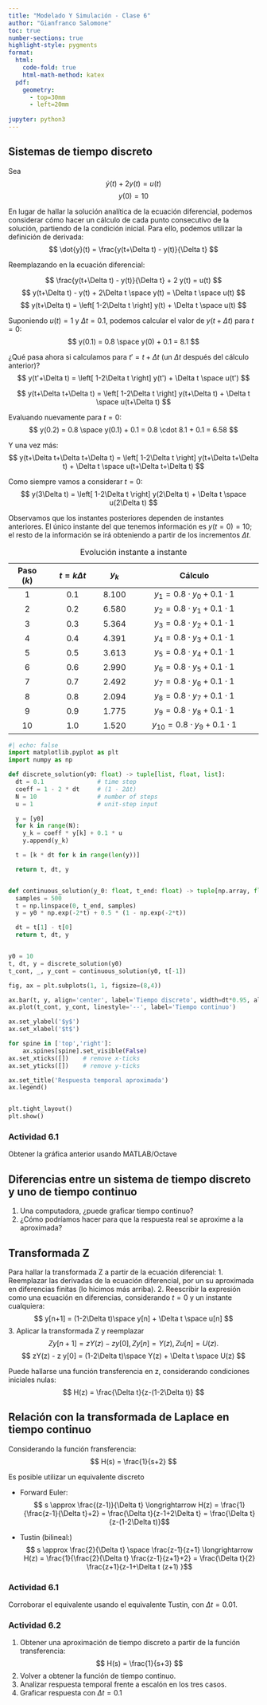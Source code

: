 ```yaml
---
title: "Modelado Y Simulación - Clase 6"
author: "Gianfranco Salomone"
toc: true
number-sections: true
highlight-style: pygments
format: 
  html: 
    code-fold: true
    html-math-method: katex
  pdf: 
    geometry: 
      - top=30mm
      - left=20mm
    
jupyter: python3
---
```


## Sistemas de tiempo discreto

Sea
$$ \dot{y}(t) + 2 y(t) = u(t) $$
$$ y(0) = 10 $$



En lugar de hallar la solución analítica de la ecuación diferencial, podemos considerar cómo hacer un cálculo de cada punto consecutivo de la solución, partiendo de la condición inicial. Para ello, podemos utilizar la definición de derivada:
$$ \dot{y}(t) = \frac{y(t+\Delta t) - y(t)}{\Delta t} $$

Reemplazando en la ecuación diferencial:

$$ \frac{y(t+\Delta t) - y(t)}{\Delta t} + 2 y(t) = u(t) $$
$$ y(t+\Delta t) - y(t) + 2\Delta t \space y(t) = \Delta t \space u(t) $$
$$ y(t+\Delta t) = \left[ 1-2\Delta t \right] y(t) + \Delta t \space u(t) $$

Suponiendo $u(t)=1$ y $\Delta t = 0.1$, podemos calcular el valor de $y(t+\Delta t)$ para $t=0$:
$$ y(0.1) = 0.8 \space y(0) + 0.1 = 8.1 $$

¿Qué pasa ahora si calculamos para $t'=t+\Delta t$ (un $\Delta t$ después del cálculo anterior)?
$$ y(t'+\Delta t) = \left[ 1-2\Delta t \right] y(t') + \Delta t \space u(t') $$

$$ y(t+\Delta t+\Delta t) = \left[ 1-2\Delta t \right] y(t+\Delta t) + \Delta t \space u(t+\Delta t) $$

Evaluando nuevamente para $t=0$:
$$ y(0.2) = 0.8 \space y(0.1) + 0.1 = 0.8 \cdot 8.1 + 0.1 = 6.58 $$


Y una vez más:
$$ y(t+\Delta t+\Delta t+\Delta t) = \left[ 1-2\Delta t \right] y(t+\Delta t+\Delta t) + \Delta t \space u(t+\Delta t+\Delta t) $$

Como siempre vamos a considerar $t=0$:
$$ y(3\Delta t) = \left[ 1-2\Delta t \right] y(2\Delta t) + \Delta t \space u(2\Delta t) $$

Observamos que los instantes posteriores dependen de instantes anteriores. El único instante del que tenemos información es $y(t=0)=10$; el resto de la información se irá obteniendo a partir de los incrementos $\Delta t$.


| Paso ($k$) | $t=k\Delta t$ | $y_k$  | Cálculo                            |
|:---------:|:-------------:|:------:|:----------------------------------:|
| $1$       | $0.1$         | $8.100$   | $y_1 = 0.8\cdot y_0 + 0.1 \cdot 1$ |
| $2$       | $0.2$         | $6.580$   | $y_2 = 0.8\cdot y_1 + 0.1 \cdot 1$ |
| $3$       | $0.3$         | $5.364$   | $y_3 = 0.8\cdot y_2 + 0.1 \cdot 1$ |
| $4$       | $0.4$         | $4.391$   | $y_4 = 0.8\cdot y_3 + 0.1 \cdot 1$ |
| $5$       | $0.5$         | $3.613$   | $y_5 = 0.8\cdot y_4 + 0.1 \cdot 1$ |
| $6$       | $0.6$         | $2.990$   | $y_6 = 0.8\cdot y_5 + 0.1 \cdot 1$ |
| $7$       | $0.7$         | $2.492$   | $y_7 = 0.8\cdot y_6 + 0.1 \cdot 1$ |
| $8$       | $0.8$         | $2.094$   | $y_8 = 0.8\cdot y_7 + 0.1 \cdot 1$ |
| $9$       | $0.9$         | $1.775$   | $y_9 = 0.8\cdot y_8 + 0.1 \cdot 1$ |
| $10$      | $1.0$         | $1.520$   | $y_10 = 0.8\cdot y_9 + 0.1 \cdot 1$ |
: Evolución instante a instante

```python
#| echo: false
import matplotlib.pyplot as plt
import numpy as np

def discrete_solution(y0: float) -> tuple[list, float, list]:
  dt = 0.1               # time step
  coeff = 1 - 2 * dt     # (1 - 2Δt)
  N = 10                 # number of steps
  u = 1                  # unit-step input

  y = [y0]
  for k in range(N):
    y_k = coeff * y[k] + 0.1 * u
    y.append(y_k)

  t = [k * dt for k in range(len(y))]

  return t, dt, y


def continuous_solution(y_0: float, t_end: float) -> tuple[np.array, float, np.array]:
  samples = 500
  t = np.linspace(0, t_end, samples)
  y = y0 * np.exp(-2*t) + 0.5 * (1 - np.exp(-2*t))

  dt = t[1] - t[0]
  return t, dt, y


y0 = 10
t, dt, y = discrete_solution(y0)
t_cont, _, y_cont = continuous_solution(y0, t[-1])

fig, ax = plt.subplots(1, 1, figsize=(8,4))

ax.bar(t, y, align='center', label='Tiempo discreto', width=dt*0.95, alpha=0.6)
ax.plot(t_cont, y_cont, linestyle='--', label='Tiempo continuo')

ax.set_ylabel('$y$')
ax.set_xlabel('$t$')

for spine in ['top','right']:
    ax.spines[spine].set_visible(False)
ax.set_xticks([])    # remove x-ticks
ax.set_yticks([])    # remove y-ticks

ax.set_title('Respuesta temporal aproximada')
ax.legend()


plt.tight_layout()
plt.show()
```


### Actividad 6.1
Obtener la gráfica anterior usando MATLAB/Octave


## Diferencias entre un sistema de tiempo discreto y uno de tiempo continuo
1. Una computadora, ¿puede graficar tiempo continuo?
2. ¿Cómo podríamos hacer para que la respuesta real se aproxime a la aproximada?

## Transformada Z
Para hallar la transformada Z a partir de la ecuación diferencial:
1. Reemplazar las derivadas de la ecuación diferencial, por un su aproximada en diferencias finitas (lo hicimos más arriba).
2. Reescribir la expresión como una ecuación en diferencias, considerando $t=0$ y un instante cualquiera:
$$ y[n+1] = (1-2\Delta t)\space y[n] + \Delta t \space u[n] $$
3. Aplicar la transformada Z y reemplazar
$$ Z{y[n+1]} = zY(z) - z y[0], Z{y[n]} = Y(z), Z{u[n]} = U(z). $$
$$ zY(z) - z y[0] = (1-2\Delta t)\space Y(z) + \Delta t \space U(z) $$

Puede hallarse una función transferencia en z, considerando condiciones iniciales nulas:
$$ H(z) = \frac{\Delta t}{z-(1-2\Delta t)} $$

## Relación con la transformada de Laplace en tiempo continuo
Considerando la función fransferencia:
$$ H(s) = \frac{1}{s+2} $$

Es posible utilizar un equivalente discreto

* Forward Euler:
$$ s \approx \frac{(z-1)}{\Delta t} \longrightarrow H(z) = \frac{1}{\frac{z-1}{\Delta t}+2} = \frac{\Delta t}{z-1+2\Delta t} = \frac{\Delta t}{z-(1-2\Delta t)}$$

* Tustin (bilineal:)
$$ s \approx \frac{2}{\Delta t} \space \frac{z-1}{z+1} \longrightarrow H(z) = \frac{1}{\frac{2}{\Delta t} \frac{z-1}{z+1}+2} = \frac{\Delta t}{2} \frac{z+1}{z-1+\Delta t (z+1) }$$


### Actividad 6.1
Corroborar el equivalente usando el equivalente Tustin, con $\Delta t = 0.01$.

### Actividad 6.2
1. Obtener una aproximación de tiempo discreto a partir de la función transferencia:
$$ H(s) = \frac{1}{s+3} $$
2. Volver a obtener la función de tiempo continuo.
3. Analizar respuesta temporal frente a escalón en los tres casos.
4. Graficar respuesta con $\Delta t = 0.1$
